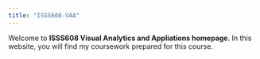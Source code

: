 ```yaml
---
title: "ISSS608-VAA"
---
```


Welcome to **ISSS608 Visual Analytics and Appliations homepage**. In this website, you will find my coursework prepared for this course.

